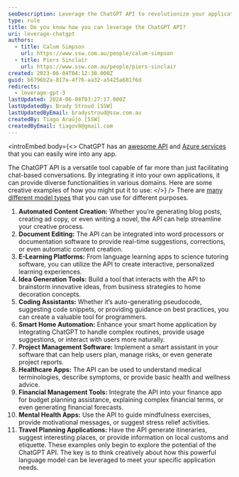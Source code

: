 ```yaml
---
seoDescription: Leverage the ChatGPT API to revolutionize your applications with AI-driven language capabilities.
type: rule
title: Do you know how you can leverage the ChatGPT API?
uri: leverage-chatgpt
authors:
  - title: Calum Simpson
    url: https://www.ssw.com.au/people/calum-simpson
  - title: Piers Sinclair
    url: https://www.ssw.com.au/people/piers-sinclair
created: 2023-06-04T04:12:38.000Z
guid: b6796b2a-817a-4f76-aa32-a5425a681f6d
redirects:
  - leverage-gpt-3
lastUpdated: 2024-06-08T03:27:17.000Z
lastUpdatedBy: Brady Stroud [SSW]
lastUpdatedByEmail: bradystroud@ssw.com.au
createdBy: Tiago Araújo [SSW]
createdByEmail: tiagov8@gmail.com
---
```


<introEmbed
  body={<>
ChatGPT has an [awesome API](https://openai.com/api/) and [Azure services](https://azure.microsoft.com/en-us/products/cognitive-services/openai-service?WT.mc_id=AI-MVP-33518) that you can easily wire into any app.

The ChatGPT API is a versatile tool capable of far more than just facilitating chat-based conversations. By integrating it into your own applications, it can provide diverse functionalities in various domains. Here are some creative examples of how you might put it to use:
  </>}
/>
There are [many different model types](https://labelbox.com/foundation-models/list-of-foundation-models/) that you can use for different purposes.

1. **Automated Content Creation:** Whether you’re generating blog posts, creating ad copy, or even writing a novel, the API can help streamline your creative process.
2. **Document Editing:** The API can be integrated into word processors or documentation software to provide real-time suggestions, corrections, or even automatic content creation.
3. **E-Learning Platforms:** From language learning apps to science tutoring software, you can utilize the API to create interactive, personalized learning experiences.
4. **Idea Generation Tools:** Build a tool that interacts with the API to brainstorm innovative ideas, from business strategies to home decoration concepts.
5. **Coding Assistants:** Whether it’s auto-generating pseudocode, suggesting code snippets, or providing guidance on best practices, you can create a valuable tool for programmers.
6. **Smart Home Automation:** Enhance your smart home application by integrating ChatGPT to handle complex routines, provide usage suggestions, or interact with users more naturally.
7. **Project Management Software:** Implement a smart assistant in your software that can help users plan, manage risks, or even generate project reports.
8. **Healthcare Apps:** The API can be used to understand medical terminologies, describe symptoms, or provide basic health and wellness advice.
9. **Financial Management Tools:** Integrate the API into your finance app for budget planning assistance, explaining complex financial terms, or even generating financial forecasts.
10. **Mental Health Apps:** Use the API to guide mindfulness exercises, provide motivational messages, or suggest stress relief activities.
11. **Travel Planning Applications:** Have the API generate itineraries, suggest interesting places, or provide information on local customs and etiquette.
    These examples only begin to explore the potential of the ChatGPT API. The key is to think creatively about how this powerful language model can be leveraged to meet your specific application needs.
